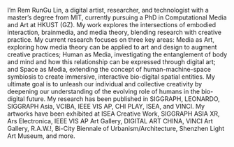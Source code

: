 I’m Rem RunGu Lin, a digital artist, researcher, and technologist with a master’s degree from MIT, currently pursuing a PhD in Computational Media and Art at HKUST (GZ). My work explores the intersections of embodied interaction, brainmedia, and media theory, blending research with creative practice. My current research focuses on three key areas: Media as Art, exploring how media theory can be applied to art and design to augment creative practices; Human as Media, investigating the entanglement of body and mind and how this relationship can be expressed through digital art; and Space as Media, extending the concept of human-machine-space symbiosis to create immersive, interactive bio-digital spatial entities. My ultimate goal is to unleash our individual and collective creativity by deepening our understanding of the evolving role of humans in the bio-digital future. My research has been published in SIGGRAPH, LEONARDO, SIGGRAPH Asia, VCIBA, IEEE VIS AP, CHI PLAY, ISEA, and VINCI. My artworks have been exhibited at ISEA Creative Work, SIGGRAPH ASIA XR, Ars Electronica, IEEE VIS AP Art Gallery, DIGITAL ART CHINA, VINCI Art Gallery, R.A.W.!, Bi-City Biennale of Urbanism/Architecture, Shenzhen Light Art Museum, and more.
